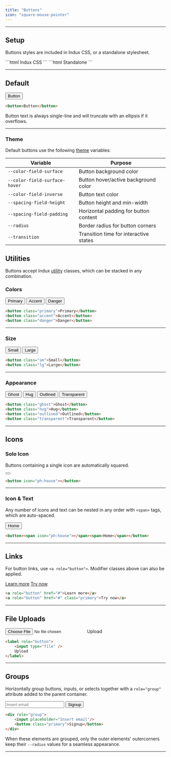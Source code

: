```yaml
---
title: "Buttons"
icon: "square-mouse-pointer"
---
```



---

## Setup

Buttons styles are included in Indux CSS, or a standalone stylesheet.

<CodeGroup>
```html Indux CSS
<head>
    <link rel="stylesheet" href="https://cdn.jsdelivr.net/npm/indux/dist/indux.css" />
</head>
```
```html Standalone
<head>
    <link rel="stylesheet" href="https://cdn.jsdelivr.net/npm/indux/dist/indux.theme.css" />
    <link rel="stylesheet" href="https://cdn.jsdelivr.net/npm/indux/dist/indux.button.css" />
</head>
```
</CodeGroup>

<StyleDisclosure />

---

## Default

<Frame>
    <button>Button</button>
</Frame>

```html
<button>Button</button>
```

Button text is always single-line and will truncate with an ellipsis if it overflows.

---

### Theme

Default buttons use the following [theme](/styles/theme) variables:

| Variable                   | Purpose                                 |
|----------------------------|-----------------------------------------|
| `--color-field-surface`    | Button background color                 |
| `--color-field-surface-hover` | Button hover/active background color |
| `--color-field-inverse`    | Button text color                      |
| `--spacing-field-height`   | Button height and min-width             |
| `--spacing-field-padding`  | Horizontal padding for button content   |
| `--radius`                 | Border radius for button corners        |
| `--transition`             | Transition time for interactive states  |

## Utilities

Buttons accept Indux [utility](/styles/utilities) classes, which can be stacked in any combination.

### Colors
<Frame>
    <button class="primary">Primary</button>
    <button class="accent">Accent</button>
    <button class="danger">Danger</button>
</Frame>

```html
<button class="primary">Primary</button>
<button class="accent">Accent</button>
<button class="danger">Danger</button>
```

---

### Size

<Frame>
    <button class="sm">Small</button>
    <button class="lg">Large</button>
</Frame>

```html
<button class="sm">Small</button>
<button class="lg">Large</button>
```

---

### Appearance

<Frame>
    <button class="ghost">Ghost</button>
    <button class="hug">Hug</button>
    <button class="outlined">Outlined</button>
    <button class="transparent">Transparent</button>
</Frame>

```html
<button class="ghost">Ghost</button>
<button class="hug">Hug</button>
<button class="outlined">Outlined</button>
<button class="transparent">Transparent</button>
```

---

## Icons

### Solo Icon

Buttons containing a single icon are automatically squared.

<Frame>
    <button x-icon="ph:house"></button>
</Frame>

```html
<button icon="ph:house"></button>
```

---

### Icon & Text

Any number of icons and text can be nested in any order with `<span>` tags, which are auto-spaced.

<Frame>
    <button><span x-icon="ph:house"></span><span>Home</span></button>
</Frame>

```html
<button><span icon="ph:house"></span><span>Home</span></button>
```

---

## Links

For button links, use `<a role="button">`. Modifier classes above can also be applied.

<Frame>
    <a role="button" href="#">Learn more</a>
    <a role="button" href="#" class="primary">Try now</a>
</Frame>

```html
<a role="button" href="#">Learn more</a>
<a role="button" href="#" class="primary">Try now</a>
```

---

## File Uploads

<Frame>
<label role="button">
    <input type="file" />
    Upload
</label>
</Frame>

```html
<label role="button">
    <input type="file" />
    Upload
</label>
```

---

## Groups

Horizontally group buttons, inputs, or selects together with a `role="group"` attribute added to the parent container.

<Frame>
<div role="group">
    <input placeholder="Insert email"/>
    <button class="primary">Signup</button>
</div>
</Frame>

```html
<div role="group">
    <input placeholder="Insert email"/>
    <button class="primary">Signup</button>
</div>
```

When these elements are grouped, only the outer elements' outercorners keep their `--radius` values for a seamless appearance.

---